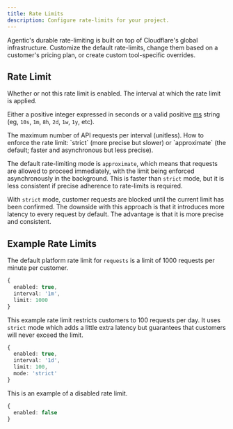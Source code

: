 ```yaml
---
title: Rate Limits
description: Configure rate-limits for your project.
---
```


Agentic's durable rate-limiting is built on top of Cloudflare's global infrastructure. Customize the default rate-limits, change them based on a customer's pricing plan, or create custom tool-specific overrides.

## Rate Limit

<ResponseField name='enabled' type='boolean' required>
  Whether or not this rate limit is enabled.
</ResponseField>

<ResponseField name="interval" type="string" required>
  The interval at which the rate limit is applied.

Either a positive integer expressed in seconds or a valid positive [ms](https://github.com/vercel/ms) string (eg, `10s`, `1m`, `8h`, `2d`, `1w`, `1y`, etc).

</ResponseField>

<ResponseField name='limit' type='number' required>
  The maximum number of API requests per interval (unitless).
</ResponseField>

<ResponseField name="mode" type="string" default="approximate">
  How to enforce the rate limit: `strict` (more precise but slower) or `approximate` (the default; faster and asynchronous but less precise).

The default rate-limiting mode is `approximate`, which means that requests
are allowed to proceed immediately, with the limit being enforced
asynchronously in the background. This is faster than `strict` mode, but it is less consistent if precise adherence to rate-limits is required.

With `strict` mode, customer requests are blocked until the current limit has
been confirmed. The downside with this approach is that it introduces
more latency to every request by default. The advantage is that it is
more precise and consistent.

</ResponseField>

## Example Rate Limits

<Tabs>
<Tab title="Default">

The default platform rate limit for `requests` is a limit of 1000 requests per minute per customer.

```ts
{
  enabled: true,
  interval: '1m',
  limit: 1000
}
```

</Tab>

<Tab title="Strict daily">

This example rate limit restricts customers to 100 requests per day. It uses `strict` mode which adds a little extra latency but guarantees that customers will never exceed the limit.

```ts
{
  enabled: true,
  interval: '1d',
  limit: 100,
  mode: 'strict'
}
```

</Tab>

<Tab title="Disabled">

This is an example of a disabled rate limit.

```ts
{
  enabled: false
}
```

</Tab>

</Tabs>
